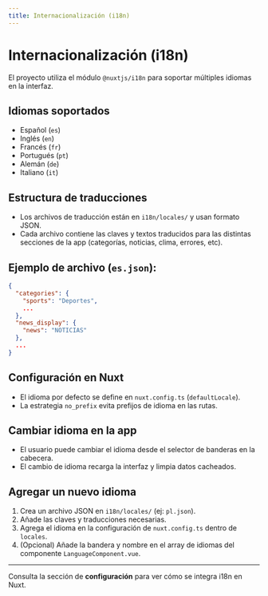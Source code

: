 ```yaml
---
title: Internacionalización (i18n)
---
```


# Internacionalización (i18n)

El proyecto utiliza el módulo `@nuxtjs/i18n` para soportar múltiples idiomas en la interfaz.

## Idiomas soportados

- Español (`es`)
- Inglés (`en`)
- Francés (`fr`)
- Portugués (`pt`)
- Alemán (`de`)
- Italiano (`it`)

## Estructura de traducciones

- Los archivos de traducción están en `i18n/locales/` y usan formato JSON.
- Cada archivo contiene las claves y textos traducidos para las distintas secciones de la app (categorías, noticias, clima, errores, etc).

## Ejemplo de archivo (`es.json`):

```json
{
  "categories": {
    "sports": "Deportes",
    ...
  },
  "news_display": {
    "news": "NOTICIAS"
  },
  ...
}
```

## Configuración en Nuxt

- El idioma por defecto se define en `nuxt.config.ts` (`defaultLocale`).
- La estrategia `no_prefix` evita prefijos de idioma en las rutas.

## Cambiar idioma en la app

- El usuario puede cambiar el idioma desde el selector de banderas en la cabecera.
- El cambio de idioma recarga la interfaz y limpia datos cacheados.

## Agregar un nuevo idioma

1. Crea un archivo JSON en `i18n/locales/` (ej: `pl.json`).
2. Añade las claves y traducciones necesarias.
3. Agrega el idioma en la configuración de `nuxt.config.ts` dentro de `locales`.
4. (Opcional) Añade la bandera y nombre en el array de idiomas del componente `LanguageComponent.vue`.

---

Consulta la sección de **configuración** para ver cómo se integra i18n en Nuxt.
